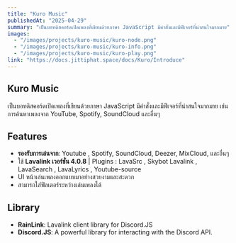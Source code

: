 ```yaml
---
title: "Kuro Music"
publishedAt: "2025-04-29"
summary: "เป็นบอทดิสคอร์ดเปิดเพลงที่เขียนด้วยภาษา JavaScript มีคำสั่งและมีฟีเจอร์ที่น่าสนใจมากมาย"
images:
  - "/images/projects/kuro-music/kuro-node.png"
  - "/images/projects/kuro-music/kuro-info.png"
  - "/images/projects/kuro-music/kuro-play.png"
link: "https://docs.jittiphat.space/docs/Kuro/Introduce"
---
```


## Kuro Music

เป็นบอทดิสคอร์ดเปิดเพลงที่เขียนด้วยภาษา JavaScript มีคำสั่งและมีฟีเจอร์ที่น่าสนใจมากมาย เช่น การค้นหาเพลงจาก YouTube, Spotify, SoundCloud และอื่นๆ

## Features

- **รองรับการเล่นจาก**: Youtube , Spotify, SoundCloud, Deezer, MixCloud, และอื่นๆ
- ใช้ **Lavalink เวอร์ชั่น 4.0.8** | Plugins : LavaSrc , Skybot Lavalink , LavaSearch , LavaLyrics , Youtube-source
- UI หน้าเล่นเพลงออกแบบมาอย่างสวยงามและสะดวก
- สามารถใส่ฟิลเตอร์ระหว่างเล่นเพลงได้

## Library

- **RainLink**: Lavalink client library for Discord.JS
- **Discord.JS**: A powerful library for interacting with the Discord API.